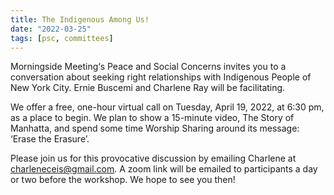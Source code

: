 ```yaml
---
title: The Indigenous Among Us!
date: "2022-03-25"
tags: [psc, committees]
---
```


Morningside Meeting‘s Peace and Social Concerns invites you to a conversation about seeking right relationships with Indigenous People of New York City. Ernie Buscemi and Charlene Ray will be facilitating.

We offer a free, one-hour virtual call on Tuesday, April 19, 2022, at 6:30 pm, as a place to begin. We plan to show a 15-minute video, The Story of Manhatta, and spend some time Worship Sharing around its message: ‘Erase the Erasure’.

Please join us for this provocative discussion by emailing Charlene at charleneceis@gmail.com. A zoom link will be emailed to participants a day or two before the workshop. We hope to see you then!
